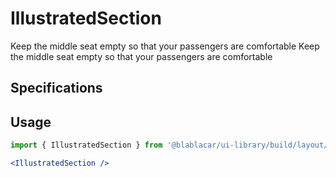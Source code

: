

<Meta title="Sections|IllustratedSection" />

# **IllustratedSection**

<Preview>
  <Story name="With illustration">
    <IllustratedSection illustrationUrl="https://cdn.blablacar.com/kairos/assets/build/images/max_2_in_the_back-d1b1da56d9d48d78e0365ff586c68f92.svg">
      <TheVoice>Keep the middle seat empty so that your passengers are comfortable</TheVoice>
      <ItemRadioGroup name="2mitb" withSeparators withChevrons>
        <ItemRadio name="2mitb" value="true" labelTitle="Yes, sure!" highlighted />
        <ItemRadio name="2mitb" value="false" labelTitle="No, I'll squeeze in 3." />
      </ItemRadioGroup>
    </IllustratedSection>
  </Story>
  <Story name="With avatar">
    <IllustratedSection
      illustrationUrl="https://cdn.blablacar.com/comuto3/images/avatar/pixar/passenger-f-02.svg"
      isAvatar
    >
      <TheVoice>Keep the middle seat empty so that your passengers are comfortable</TheVoice>
      <ItemRadioGroup name="2mitb" withSeparators withChevrons>
        <ItemRadio name="2mitb" value="true" labelTitle="Yes, sure!" highlighted />
        <ItemRadio name="2mitb" value="false" labelTitle="No, I'll squeeze in 3." />
      </ItemRadioGroup>
    </IllustratedSection>
  </Story>
</Preview>

## Specifications

## Usage

```jsx
import { IllustratedSection } from '@blablacar/ui-library/build/layout/section/illustratedSection'

<IllustratedSection />
```

<Props of={IllustratedSection} />
